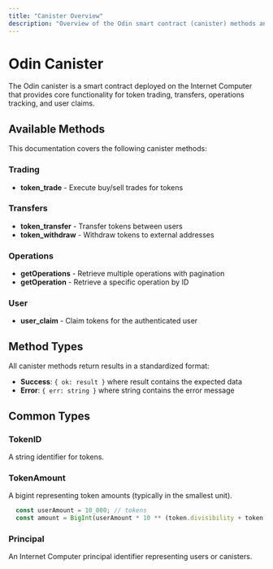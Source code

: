 ```yaml
---
title: "Canister Overview"
description: "Overview of the Odin smart contract (canister) methods and functionality"
---
```


# Odin Canister

The Odin canister is a smart contract deployed on the Internet Computer that provides core functionality for token trading, transfers, operations tracking, and user claims.

## Available Methods

This documentation covers the following canister methods:

### Trading
- **token_trade** - Execute buy/sell trades for tokens

### Transfers
- **token_transfer** - Transfer tokens between users
- **token_withdraw** - Withdraw tokens to external addresses

### Operations
- **getOperations** - Retrieve multiple operations with pagination
- **getOperation** - Retrieve a specific operation by ID

### User
- **user_claim** - Claim tokens for the authenticated user

## Method Types

All canister methods return results in a standardized format:
- **Success**: `{ ok: result }` where result contains the expected data
- **Error**: `{ err: string }` where string contains the error message

## Common Types

### TokenID
A string identifier for tokens.

### TokenAmount
A bigint representing token amounts (typically in the smallest unit).

```js
  const userAmount = 10_000; // tokens
  const amount = BigInt(userAmount * 10 ** (token.divisibility + token.decimals));
```

### Principal
An Internet Computer principal identifier representing users or canisters. 